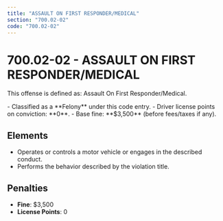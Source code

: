 ```yaml
---
title: "ASSAULT ON FIRST RESPONDER/MEDICAL"
section: "700.02-02"
code: "700.02-02"
---
```





# 700.02-02 - ASSAULT ON FIRST RESPONDER/MEDICAL

This offense is defined as: Assault On First Responder/Medical.

<Aside type="danger" title="Charge Type: Felony">
- Classified as a **Felony** under this code entry.
- Driver license points on conviction: **0**.
- Base fine: **$3,500** (before fees/taxes if any).
</Aside>

## Elements
- Operates or controls a motor vehicle or engages in the described conduct.
- Performs the behavior described by the violation title.

## Penalties
- **Fine**: $3,500
- **License Points**: 0
